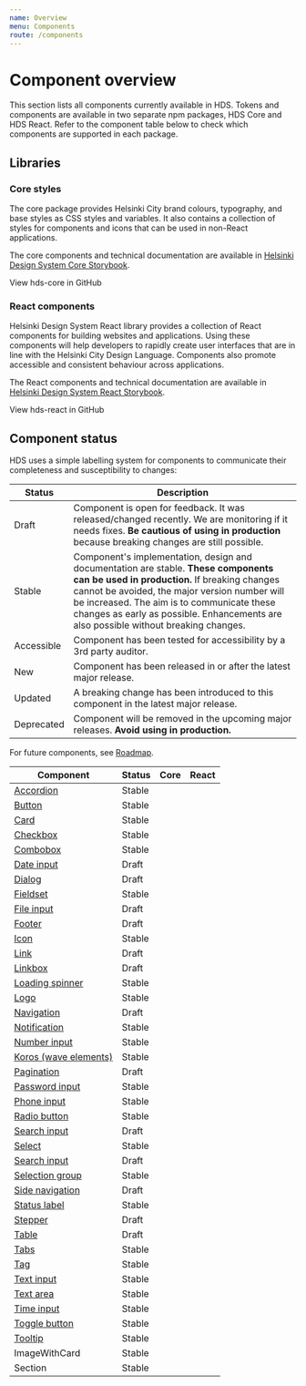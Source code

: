 ```yaml
---
name: Overview
menu: Components
route: /components
---
```





# Component overview

<LargeParagraph>
    This section lists all components currently available in HDS. Tokens and components are available in two separate npm packages, HDS Core and HDS React. Refer to the component table below to check which components are supported in each package. 
</LargeParagraph>

## Libraries

### Core styles

The core package provides Helsinki City brand colours, typography, and base styles as CSS styles and variables. It also contains a collection of styles for components and icons that can be used in non-React applications.

The core components and technical documentation are available in [Helsinki Design System Core Storybook](/storybook/core).

<Link href="https://github.com/City-of-Helsinki/helsinki-design-system/tree/master/packages/core" external>View hds-core in GitHub</Link>

### React components

Helsinki Design System React library provides a collection of React components for building websites and applications. Using these components will help developers to rapidly create user interfaces that are in line with the Helsinki City Design Language. Components also promote accessible and consistent behaviour across applications.

The React components and technical documentation are available in [Helsinki Design System React Storybook](/storybook/react).

<Link href="https://github.com/City-of-Helsinki/helsinki-design-system/tree/master/packages/react" external>View hds-react in GitHub</Link>

## Component status

HDS uses a simple labelling system for components to communicate their completeness and susceptibility to changes:

Status                                               | Description
-----------------------------------------------------|--------------
<StatusLabel type="alert">Draft</StatusLabel>  | Component is open for feedback. It was released/changed recently. We are monitoring if it needs fixes. **Be cautious of using in production** because breaking changes are still possible.
<StatusLabel type="info">Stable</StatusLabel>        | Component's implementation, design and documentation are stable. **These components can be used in production.** If breaking changes cannot be avoided, the major version number will be increased. The aim is to communicate these changes as early as possible. Enhancements are also possible without breaking changes.
<StatusLabel type="success">Accessible</StatusLabel> | Component has been tested for accessibility by a 3rd party auditor.
<StatusLabel>New</StatusLabel>                       | Component has been released in or after the latest major release.
<StatusLabel type="error">Updated</StatusLabel>      | A breaking change has been introduced to this component in the latest major release.
<StatusLabel type="error">Deprecated</StatusLabel>   | Component will be removed in the upcoming major releases. **Avoid using in production.**

For future components, see [Roadmap](/about/roadmap).

Component                                                        | Status                                               | Core                                                                              | React
-----------------------------------------------------------------|------------------------------------------------------|-----------------------------------------------------------------------------------|----------------------------------------------------------------------
[Accordion](/components/accordion)                               | <StatusLabel type="info">Stable</StatusLabel>        |                                                                                   | [<IconCheck/>](/storybook/react/?path=/story/components-accordion--default)
[Button](/components/button)                                     | <StatusLabel type="info">Stable</StatusLabel>        | [<IconCheck/>](/storybook/core/?path=/story/components-button--primary)           | [<IconCheck/>](/storybook/react/?path=/story/components-button--primary)
[Card](/components/card)                                         | <StatusLabel type="info">Stable</StatusLabel>        | [<IconCheck/>](/storybook/core/?path=/story/components-card--empty)               | [<IconCheck/>](/storybook/react/?path=/story/components-card--empty)
[Checkbox](/components/checkbox)                                 | <StatusLabel type="info">Stable</StatusLabel>        | [<IconCheck/>](/storybook/core/?path=/story/components-checkbox--default)         | [<IconCheck/>](/storybook/react/?path=/story/components-checkbox--default)
[Combobox](/components/dropdown)                                 | <StatusLabel type="info">Stable</StatusLabel>        |                                                                                   | [<IconCheck/>](/storybook/react/?path=/story/components-dropdowns-combobox--default)
[Date input](/components/date-input)                             | <StatusLabel type="alert">Draft</StatusLabel>        |                                                                                   | [<IconCheck/>](/storybook/react/?path=/story/components-dateinput--default)
[Dialog](/components/dialog)                                     | <StatusLabel type="alert">Draft</StatusLabel>        |                                                                                   | [<IconCheck/>](/storybook/react/?path=/story/components-dialog--default)
[Fieldset](/components/fieldset)                                 | <StatusLabel type="info">Stable</StatusLabel>        | [<IconCheck/>](/storybook/core/?path=/story/components-fieldset--default)         | [<IconCheck/>](/storybook/react/?path=/story/components-fieldset--default)
[File input](/components/file-input)                             | <StatusLabel type="alert">Draft</StatusLabel>        |                                                                                   | [<IconCheck/>](/storybook/react/?path=/story/components-fileinput--single)
[Footer](/components/footer)                                     | <StatusLabel type="alert">Draft</StatusLabel>        |                                                                                   | [<IconCheck/>](/storybook/react/?path=/story/components-footer--default)
[Icon](/components/icons)                                        | <StatusLabel type="info">Stable</StatusLabel>        | [<IconCheck/>](/storybook/core/?path=/story/icons-icons--discord)                 | [<IconCheck/>](/storybook/react/?path=/story/icons-some--icondiscord)
[Link](/components/link)                                         | <StatusLabel type="alert">Draft</StatusLabel>        | [<IconCheck/>](/storybook/core/?path=/story/components-link--default)             | [<IconCheck/>](/storybook/react/?path=/story/components-link--default)
[Linkbox](/components/linkbox)                                   | <StatusLabel type="alert">Draft</StatusLabel>        |                                                                                   | [<IconCheck/>](/storybook/react/?path=/story/components-linkbox-empty-for-custom-content--default)
[Loading spinner](/components/spinner)                           | <StatusLabel type="info">Stable</StatusLabel>        | [<IconCheck/>](/storybook/core/?path=/story/components-loading-spinner--default)  | [<IconCheck/>](/storybook/react/?path=/story/components-loadingspinner--default)
[Logo](/components/logo)                                         | <StatusLabel type="info">Stable</StatusLabel>        |                                                                                   | [<IconCheck/>](/storybook/react/?path=/story/components-logo--playground)
[Navigation](/components/navigation)                             | <StatusLabel type="alert">Draft</StatusLabel>        |                                                                                   | [<IconCheck/>](/storybook/react/?path=/story/components-navigation)
[Notification](/components/notification)                         | <StatusLabel type="info">Stable</StatusLabel>        | [<IconCheck/>](/storybook/core/?path=/story/components-notification--default)     | [<IconCheck/>](/storybook/react/?path=/story/components-notification--default)
[Number input](/components/number-input)                         | <StatusLabel type="info">Stable</StatusLabel>        | [<IconCheck/>](/storybook/core/?path=/story/components-number-input--default)     | [<IconCheck/>](/storybook/react/?path=/story/components-number-input--default)
[Koros (wave elements)](/components/koros)                       | <StatusLabel type="info">Stable</StatusLabel>        | [<IconCheck/>](/storybook/core/?path=/story/components-koros--basic)              | [<IconCheck/>](/storybook/react/?path=/story/components-koros--basic)
[Pagination](/components/pagination)                             | <StatusLabel type="alert">Draft</StatusLabel>        | [<IconCheck/>](/storybook/core/?path=/story/components-pagination--basic)         | 
[Password input](/components/password-input)                     | <StatusLabel type="info">Stable</StatusLabel>        | [<IconCheck/>](/storybook/core/?path=/story/components-password-input--default)   | [<IconCheck/>](/storybook/react/?path=/story/components-password-input--default)
[Phone input](/components/phone-input)                           | <StatusLabel type="info">Stable</StatusLabel>        | [<IconCheck/>](/storybook/core/?path=/story/components-phone-input--default)      | [<IconCheck/>](/storybook/react/?path=/story/components-phoneinput--default)
[Radio button](/components/radio-button)                         | <StatusLabel type="info">Stable</StatusLabel>        | [<IconCheck/>](/storybook/core/?path=/story/components-radio-button--default)     | [<IconCheck/>](/storybook/react/?path=/story/components-radiobutton--default)
[Search input](/components/search-input)                         | <StatusLabel type="alert">Draft</StatusLabel>        | [<IconCheck/>](/storybook/core/?path=/story/components-search-input--default)     | [<IconCheck/>](/storybook/react/?path=/story/components-searchinput--default)
[Select](/components/dropdown)                                   | <StatusLabel type="info">Stable</StatusLabel>        |                                                                                   | [<IconCheck/>](/storybook/react/?path=/story/components-dropdowns-select--default)
[Search input](/components/search-input)                         | <StatusLabel type="alert">Draft</StatusLabel>        |                                                                                   | [<IconCheck/>](/storybook/react/?path=/story/components-searchinput--default)
[Selection group](/components/selection-group)                   | <StatusLabel type="info">Stable</StatusLabel>        | [<IconCheck/>](/storybook/core/?path=/story/components-selection-group--default)  | [<IconCheck/>](/storybook/react/?path=/story/components-selectiongroup--default)
[Side navigation](/components/side-navigation)                   | <StatusLabel type="alert">Draft</StatusLabel>        |                                                                                   | [<IconCheck/>](/storybook/react/?path=/story/components-sidenavigation--default)
[Status label](/components/status-label)                         | <StatusLabel type="info">Stable</StatusLabel>        | [<IconCheck/>](/storybook/core/?path=/story/components-status-label--default)     | [<IconCheck/>](/storybook/react/?path=/story/components-status-label)
[Stepper](/components/stepper)                                   | <StatusLabel type="alert">Draft</StatusLabel>        |                                                                                   | [<IconCheck/>](/storybook/react/?path=/story/components-stepper--default)
[Table](/components/table)                                       | <StatusLabel type="alert">Draft</StatusLabel>        | [<IconCheck/>](/storybook/core/?path=/story/components-table--dark)               | [<IconCheck/>](/storybook/react/?path=/story/components-table--default)
[Tabs](/components/tabs)                                         | <StatusLabel type="info">Stable</StatusLabel>        |                                                                                   | [<IconCheck/>](/storybook/react/?path=/story/components-tabs--default)
[Tag](/components/tag)                                           | <StatusLabel type="info">Stable</StatusLabel>        | [<IconCheck/>](/storybook/core/?path=/story/components-tag--default)              | [<IconCheck/>](/storybook/react/?path=/story/components-tag--default)
[Text input](/components/text-field)                             | <StatusLabel type="info">Stable</StatusLabel>        | [<IconCheck/>](/storybook/core/?path=/story/components-text-input--default)       | [<IconCheck/>](/storybook/react/?path=/story/components-textinput--default)
[Text area](/components/text-field#text-area)                    | <StatusLabel type="info">Stable</StatusLabel>        | [<IconCheck/>](/storybook/core/?path=/story/components-textarea--default)         | [<IconCheck/>](/storybook/react/?path=/story/components-textarea--default)
[Time input](/components/time-input)                             | <StatusLabel type="info">Stable</StatusLabel>        |                                                                                   | [<IconCheck/>](/storybook/react/?path=/story/components-timeinput--default)
[Toggle button](/components/toggle)                              | <StatusLabel type="info">Stable</StatusLabel>        |                                                                                   | [<IconCheck/>](/storybook/react/?path=/story/components-togglebutton--default)
[Tooltip](/components/tooltip)                                   | <StatusLabel type="info">Stable</StatusLabel>        |                                                                                   | [<IconCheck/>](/storybook/react/?path=/story/components-tooltip--default)
ImageWithCard                                                    | <StatusLabel type="info">Stable</StatusLabel>        |                                                                                   | [<IconCheck/>](/storybook/react/?path=/story/components-imagewithcard--default)
Section                                                          | <StatusLabel type="info">Stable</StatusLabel>        |                                                                                   | [<IconCheck/>](/storybook/react/?path=/story/components-section--with-koros)
